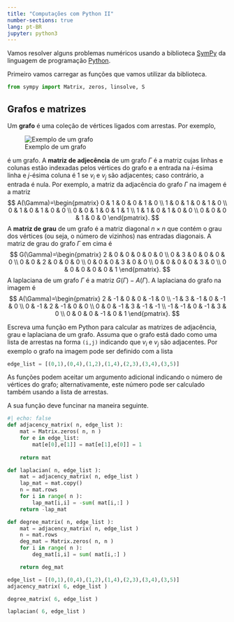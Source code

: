 ```yaml
---
title: "Computações com Python II"
number-sections: true
lang: pt-BR
jupyter: python3
--- 
```


Vamos resolver alguns problemas numéricos usando a biblioteca [SymPy](https://www.sympy.org/en/index.html) da linguagem de programação [Python](https://www.python.org/).

Primeiro vamos carregar as funções que vamos utilizar da biblioteca.

```python
from sympy import Matrix, zeros, linsolve, S
```
  
## Grafos e matrizes

Um **grafo** é uma coleção de vértices ligados com arrestas. Por exemplo, 

![Exemplo de um grafo](img/6n-graf.png)

é um grafo. A **matriz de adjecência** de um grafo $\Gamma$ é a matriz cujas linhas e colunas estão indexadas pelos vértices do grafo e a entrada na $i$-ésima linha e $j$-ésima coluna é $1$ se $v_i$ e $v_j$ são adjacentes; caso contrário, a entrada é nula. Por exemplo, a matriz da adjacência do grafo $\Gamma$ na imagem é a matriz 
$$
A(\Gamma)=\begin{pmatrix} 0 & 1 & 0 & 0 & 1 & 0 \\ 
                1 & 0 & 1 & 0 & 1 & 0 \\
                0 & 1 & 0 & 1 & 0 & 0 \\
                0 & 0 & 1 & 0 & 1 & 1 \\
                1 & 1 & 0 & 1 & 0 & 0 \\
                0 & 0 & 0 & 1 & 0 & 0
\end{pmatrix}.
$$
A **matriz de grau** de um grafo é a matriz diagonal $n\times n$ que contém o grau dos vértices (ou seja, o número de vizinhos) nas entradas diagonais. A matriz de grau do grafo $\Gamma$ em cima é 
$$
G(\Gamma)=\begin{pmatrix} 2 & 0 & 0 & 0 & 0 & 0 \\ 
                0 & 3 & 0 & 0 & 0 & 0 \\
                0 & 0 & 2 & 0 & 0 & 0 \\
                0 & 0 & 0 & 3 & 0 & 0 \\
                0 & 0 & 0 & 0 & 3 & 0 \\
                0 & 0 & 0 & 0 & 0 & 1
\end{pmatrix}.
$$
A laplaciana de um grafo $\Gamma$ é a matriz $G(\Gamma)-A(\Gamma)$. A laplaciana do grafo na imagem é 
$$
A(\Gamma)=\begin{pmatrix} 2 & -1 & 0 & 0 & -1 & 0 \\ 
                -1 & 3 & -1 & 0 & -1 & 0 \\
                0 & -1 & 2 & -1 & 0 & 0 \\
                0 & 0 & -1 & 3 & -1 & -1 \\
                -1 & -1 & 0 & -1 & 3 & 0 \\
                0 & 0 & 0 & -1 & 0 & 1
\end{pmatrix}.
$$

:::{#ex4-grafos}
Escreva uma função em Python para calcular as matrizes de adjacência, grau e laplaciana de um grafo. Assuma que o grafo está dado como uma 
lista de arrestas na forma `(i,j)` indicando que $v_i$ e $v_j$ são adjacentes. Por exemplo o grafo na imagem pode ser definido com a lista 
```python
edge_list = [(0,1),(0,4),(1,2),(1,4),(2,3),(3,4),(3,5)]
```
As funções podem aceitar um argumento adicional indicando o número de vértices do grafo; alternativamente, este número pode ser calculado também usando a lista de arrestas. 

A sua função deve funcinar na maneira seguinte. 
```python
#| echo: false 
def adjacency_matrix( n, edge_list ):
    mat = Matrix.zeros( n, n )
    for e in edge_list:
        mat[e[0],e[1]] = mat[e[1],e[0]] = 1
        
    return mat

def laplacian( n, edge_list ):
    mat = adjacency_matrix( n, edge_list )
    lap_mat = mat.copy()
    n = mat.rows
    for i in range( n ):
        lap_mat[i,i] = -sum( mat[i,:] )
    return -lap_mat

def degree_matrix( n, edge_list ):
    mat = adjacency_matrix( n, edge_list )
    n = mat.rows
    deg_mat = Matrix.zeros( n, n )
    for i in range( n ):
        deg_mat[i,i] = sum( mat[i,:] )

    return deg_mat
```

```python
edge_list = [(0,1),(0,4),(1,2),(1,4),(2,3),(3,4),(3,5)]
adjacency_matrix( 6, edge_list )
```

```python
degree_matrix( 6, edge_list )
```

```python
laplacian( 6, edge_list )
```
:::
